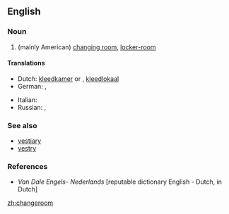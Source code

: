 ==English==

===Noun===
{{en-noun}}

# (mainly American) [[changing room]], [[locker-room]]

====Translations====
{{trans-top|changing room}}
* Dutch: [[kleedkamer]] {{f}} or {{m}}, [[kleedlokaal]] {{n}}
* German: {{t|de|Ankleideraum|m}}, {{t|de|Umkleideraum|m}}
{{trans-mid}}
* Italian: {{t-|it|spogliatoio|m}}
* Russian: {{t|ru|раздевалка|f|tr=razdeválka|sc=Cyrl}}, {{t|ru|переодевалка|f|tr=pereodeválka|sc=Cyrl}}
{{trans-bottom}}

===See also===
* [[vestiary]]
* [[vestry]]

===References===
* ''Van Dale Engels- Nederlands'' [reputable dictionary English - Dutch, in Dutch]

[[zh:changeroom]]